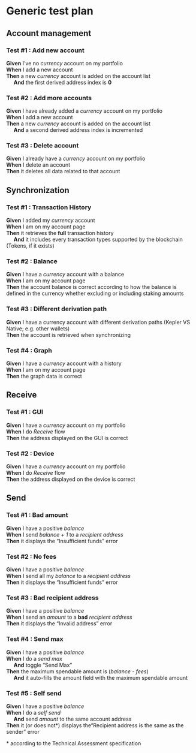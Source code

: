 # Generic test plan

## Account management  

### Test #1 : Add new account  
**Given** I’ve no _currency_ account on my portfolio  
**When** I add a new account  
**Then** a new _currency_ account is added on the account list  
&nbsp;&nbsp;&nbsp;&nbsp;&nbsp;**And** the first derived address index is **0**  


### Test #2 : Add more accounts  
**Given** I have already added a _currency_ account on my portfolio  
**When** I add a new account  
**Then** a new _currency_ account is added on the account list  
&nbsp;&nbsp;&nbsp;&nbsp;&nbsp;**And** a second derived address index is incremented  


### Test #3 : Delete account  
**Given** I already have a _currency_ account on my portfolio  
**When** I delete an account  
**Then** it deletes all data related to that account  


## Synchronization  


### Test #1 : Transaction History  
**Given** I added my _currency_ account  
**When** I am on my account page  
**Then** it retrieves the **full** transaction history  
&nbsp;&nbsp;&nbsp;&nbsp;&nbsp;**And** it includes every transaction types supported by the blockchain (Tokens, if it exists)  


### Test #2 : Balance  
**Given** I have a _currency_ account with a balance  
**When** I am on my account page  
**Then** the account balance is correct according to how the balance is defined in the currency whether excluding or including staking amounts  


### Test #3 : Different derivation path  
**Given** I have a currency account with different derivation paths (Kepler VS Native; e.g. other wallets)  
**Then** the account is retrieved when synchronizing  


### Test #4 : Graph  
**Given** I have a _currency_ account with a history  
**When** I am on my account page  
**Then** the graph data is correct  


## Receive  

### Test #1 : GUI  
**Given** I have a _currency_ account on my portfolio  
**When** I do _Receive_ flow  
**Then** the address displayed on the GUI is correct  


### Test #2 : Device  
**Given** I have a _currency_ account on my portfolio  
**When** I do _Receive_ flow  
**Then** the address displayed on the device is correct  


## Send  

### Test #1 : Bad amount  
**Given** I have a positive _balance_  
**When** I send _balance + 1_ to a _recipient address_  
**Then** it displays the “Insufficient funds” error  


### Test #2 : No fees  
**Given** I have a positive _balance_  
**When** I send all my _balance_ to a _recipient address_  
**Then** it displays the “Insufficient funds” error  


### Test #3 : Bad recipient address  
**Given** I have a positive _balance_  
**When** I send an _amount_ to a **bad** _recipient address_  
**Then** it displays the “Invalid address” error  


### Test #4 : Send max  
**Given** I have a positive _balance_  
**When** I do a _send max_  
&nbsp;&nbsp;&nbsp;&nbsp;&nbsp;**And** toggle “Send Max”  
**Then** the maximum spendable amount is (_balance_ - _fees_)  
&nbsp;&nbsp;&nbsp;&nbsp;&nbsp;**And** it auto-fills the amount field with the maximum spendable amount  


### Test #5 : Self send  
**Given** I have a positive _balance_  
**When** I do a _self send_  
&nbsp;&nbsp;&nbsp;&nbsp;&nbsp;**And** send _amount_ to the same account address  
**Then**  it (or does not*) displays the“Recipient address is the same as the sender” error  

\* according to the Technical Assessment specification  


